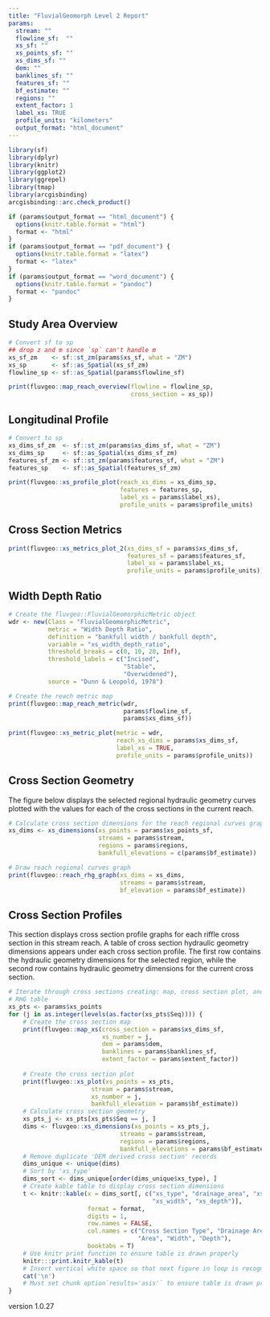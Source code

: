 ```yaml
---
title: "FluvialGeomorph Level 2 Report"
params:
  stream: ""
  flowline_sf:  ""
  xs_sf: ""
  xs_points_sf: ""
  xs_dims_sf: ""
  dem: ""
  banklines_sf: ""
  features_sf: ""
  bf_estimate: ""
  regions: ""
  extent_factor: 1
  label_xs: TRUE
  profile_units: "kilometers"
  output_format: "html_document"
---
```


```r
library(sf)
library(dplyr)
library(knitr)
library(ggplot2)
library(ggrepel)
library(tmap)
library(arcgisbinding)
arcgisbinding::arc.check_product()
```

```r
if (params$output_format == "html_document") {
  options(knitr.table.format = "html")
  format <- "html"
}
if (params$output_format == "pdf_document") {
  options(knitr.table.format = "latex")
  format <- "latex"
}
if (params$output_format == "word_document") {
  options(knitr.table.format = "pandoc")
  format <- "pandoc"
}
```

## Study Area Overview
```r
# Convert sf to sp
## drop z and m since `sp` can't handle m
xs_sf_zm    <- sf::st_zm(params$xs_sf, what = "ZM")
xs_sp       <- sf::as_Spatial(xs_sf_zm)
flowline_sp <- sf::as_Spatial(params$flowline_sf)

print(fluvgeo::map_reach_overview(flowline = flowline_sp, 
                                  cross_section = xs_sp))
```

## Longitudinal Profile
```r

# Convert to sp
xs_dims_sf_zm  <- sf::st_zm(params$xs_dims_sf, what = "ZM")
xs_dims_sp     <- sf::as_Spatial(xs_dims_sf_zm)
features_sf_zm <- sf::st_zm(params$features_sf, what = "ZM")
features_sp    <- sf::as_Spatial(features_sf_zm)

print(fluvgeo::xs_profile_plot(reach_xs_dims = xs_dims_sp, 
                               features = features_sp, 
                               label_xs = params$label_xs),
                               profile_units = params$profile_units)
```

## Cross Section Metrics
```r
print(fluvgeo::xs_metrics_plot_2(xs_dims_sf = params$xs_dims_sf, 
                                 features_sf = params$features_sf,
                                 label_xs = params$label_xs,
                                 profile_units = params$profile_units))
```

## Width Depth Ratio
```r
# Create the fluvgeo::FluvialGeomorphicMetric object
wdr <- new(Class = "FluvialGeomorphicMetric",
           metric = "Width Depth Ratio",
           definition = "bankfull width / bankfull depth",
           variable = "xs_width_depth_ratio",
           threshold_breaks = c(0, 10, 20, Inf),
           threshold_labels = c("Incised",
                                "Stable",
                                "Overwidened"),
           source = "Dunn & Leopold, 1978")

# Create the reach metric map
print(fluvgeo::map_reach_metric(wdr,
                                params$flowline_sf,
                                params$xs_dims_sf))
```

```r
print(fluvgeo::xs_metric_plot(metric = wdr,
                              reach_xs_dims = params$xs_dims_sf,
                              label_xs = TRUE,
                              profile_units = params$profile_units))
```

## Cross Section Geometry
The figure below displays the selected regional hydraulic geometry curves plotted with the values for each of the cross sections in the current reach.

```r
# Calculate cross section dimensions for the reach regional curves graph
xs_dims <- xs_dimensions(xs_points = params$xs_points_sf,
                         streams = params$stream,
                         regions = params$regions,
                         bankfull_elevations = c(params$bf_estimate))

# Draw reach regional curves graph
print(fluvgeo::reach_rhg_graph(xs_dims = xs_dims,
                               streams = params$stream,
                               bf_elevation = params$bf_estimate))
```

## Cross Section Profiles
This section displays cross section profile graphs for each riffle cross section in this stream reach. A table of cross section hydraulic geometry dimensions appears under each cross section profile. The first row contains the hydraulic geometry dimensions for the selected region, while the second row contains hydraulic geometry dimensions for the current cross section.

```r
# Iterate through cross sections creating: map, cross section plot, and 
# RHG table
xs_pts <- params$xs_points
for (j in as.integer(levels(as.factor(xs_pts$Seq)))) {
    # Create the cross section map
    print(fluvgeo::map_xs(cross_section = params$xs_dims_sf,
                          xs_number = j,
                          dem = params$dem,
                          banklines = params$banklines_sf,
                          extent_factor = params$extent_factor))
  
    # Create the cross section plot
    print(fluvgeo::xs_plot(xs_points = xs_pts,
                       stream = params$stream,
                       xs_number = j,
                       bankfull_elevation = params$bf_estimate))
    # Calculate cross section geometry
    xs_pts_j <- xs_pts[xs_pts$Seq == j, ]
    dims <- fluvgeo::xs_dimensions(xs_points = xs_pts_j,
                               streams = params$stream,
                               regions = params$regions,
                               bankfull_elevations = params$bf_estimate)
    # Remove duplicate 'DEM derived cross section' records
    dims_unique <- unique(dims)
    # Sort by 'xs_type'
    dims_sort <- dims_unique[order(dims_unique$xs_type), ]
    # Create kable table to display cross section dimensions
    t <- knitr::kable(x = dims_sort[, c("xs_type", "drainage_area", "xs_area", 
                                        "xs_width", "xs_depth")],
                      format = format,
                      digits = 1,
                      row.names = FALSE,
                      col.names = c("Cross Section Type", "Drainage Area", 
                                    "Area", "Width", "Depth"),
                      booktabs = T)
    # Use knitr print function to ensure table is drawn properly
    knitr:::print.knitr_kable(t)
    # Insert vertical white space so that next figure in loop is recognized
    cat('\n')
    # Must set chunk option`results='asis'` to ensure table is drawn properly
}
```


version 1.0.27
